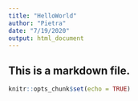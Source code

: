 ```yaml
---
title: "HelloWorld"
author: "Pietra"
date: "7/19/2020"
output: html_document
---
```

## This is a markdown file. 

```r
knitr::opts_chunk$set(echo = TRUE)
```
